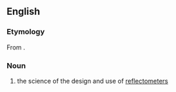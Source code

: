 ==English==

===Etymology===
From {{affix|en|reflect|-o-|-metry}}.

===Noun===
{{en-noun|-|reflectometries}}

# {{lb|en|physics}} the science of the design and use of [[reflectometer]]s